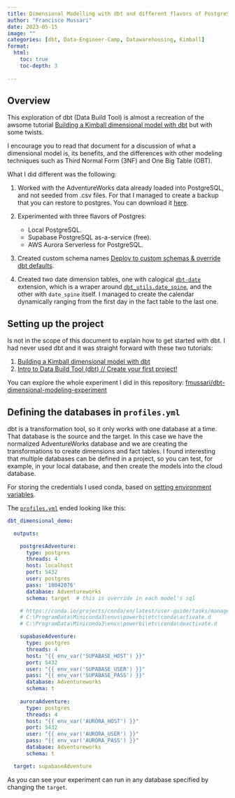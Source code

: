 ---
title: Dimensional Modelling with dbt and different flavors of PostgreSQL
author: "Francisco Mussari"  
date: 2023-05-15  
image: ""  
categories: [dbt, Data-Engineer-Camp, Datawarehousing, Kimball]  
format:
  html:
    toc: true
    toc-depth: 3
    
---

## Overview

This exploration of dbt (Data Build Tool) is almost a recreation of the awsome tutorial [Building a Kimball dimensional model with dbt](https://docs.getdbt.com/blog/kimball-dimensional-model) but with some twists.  
  
I encourage you to read that document for a discussion of what a dimensional model is, its benefits, and the differences with other modeling techniques such as Third Normal Form (3NF) and One Big Table (OBT).
  

What I did different was the following:

1. Worked with the AdventureWorks data already loaded into PostgreSQL, and not seeded from .csv files. For that I managed to create a backup that you can restore to postgres. You can download it [here](./Adventureworks.backup).

2. Experimented with three flavors of Postgres:
    - Local PostgreSQL.
    - Supabase PostgreSQL as-a-service (free).
    - AWS Aurora Serverless for PostgreSQL.

3. Created custom schema names [Deploy to custom schemas & override dbt defaults](https://youtu.be/CbhobcWZ3Hk).

4. Created two date dimension tables, one with calogical [`dbt-date`](https://github.com/calogica/dbt-date#dbt-date)  extension, which is a wraper around [`dbt_utils.date_spine`](https://github.com/dbt-labs/dbt-utils#date_spine-source), and the other with `date_spine` itself. I managed to create the calendar dynamically ranging from the first day in the fact table to the last one.

## Setting up the project

Is not in the scope of this document to explain how to get started with dbt. I had never used dbt and it was straight forward with these two tutorials:

1. [Building a Kimball dimensional model with dbt](https://docs.getdbt.com/blog/kimball-dimensional-model)
2. [Intro to Data Build Tool (dbt) // Create your first project!](https://youtu.be/5rNquRnNb4E)

You can explore the whole experiment I did in this repository: [fmussari/dbt-dimensional-modeling-experiment](https://github.com/fmussari/dbt-dimensional-modeling-experiment/tree/master/dbt_dimensional_demo)


## Defining the databases in `profiles.yml`

dbt is a transformation tool, so it only works with one database at a time. That database is the source and the target. In this case we have the normalized AdventureWorks database and we are creating the transformations to create dimensions and fact tables. I found interesting that multiple databases can be defined in a project, so you can test, for example, in your local database, and then create the models into the cloud database.  
  
For storing the credentials I used conda, based on [setting environment variables](https://conda.io/projects/conda/en/latest/user-guide/tasks/manage-environments.html#setting-environment-variables).  
   
The [`profiles.yml`](https://github.com/fmussari/dbt-dimensional-modeling-experiment/blob/master/dbt_dimensional_demo/profiles.yml) ended looking like this:


```{.yaml filename="profiles.yml"}
dbt_dimensional_demo:

  outputs:

    postgresAdventure:
      type: postgres
      threads: 4
      host: localhost
      port: 5432
      user: postgres
      pass: '10042076'
      database: Adventureworks
      schema: target  # this is override in each model's sql

    # https://conda.io/projects/conda/en/latest/user-guide/tasks/manage-environments.html#setting-environment-variables
    # C:\ProgramData\Miniconda3\envs\powerbi\etc\conda\activate.d
    # C:\ProgramData\Miniconda3\envs\powerbi\etc\conda\deactivate.d

    supabaseAdventure:
      type: postgres
      threads: 4
      host: "{{ env_var('SUPABASE_HOST') }}"
      port: 5432
      user: "{{ env_var('SUPABASE_USER') }}"
      pass: "{{ env_var('SUPABASE_PASS') }}"
      database: Adventureworks
      schema: t
    
    auroraAdventure:
      type: postgres
      threads: 4
      host: "{{ env_var('AURORA_HOST') }}"
      port: 5432
      user: "{{ env_var('AURORA_USER') }}"
      pass: "{{ env_var('AURORA_PASS') }}"
      database: Adventureworks
      schema: t

  target: supabaseAdventure
```

As you can see your experiment can run in any database specified by changing the `target`.
